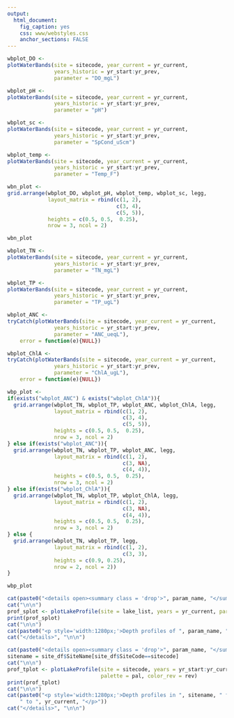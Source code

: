 ```yaml
---
output: 
  html_document:
    fig_caption: yes
    css: www/webstyles.css
    anchor_sections: FALSE
---
```


<!-- Set up water band physical chunk that's iterated in park_level_summary -->
```r
wbplot_DO <- 
plotWaterBands(site = sitecode, year_current = yr_current, 
               years_historic = yr_start:yr_prev, 
               parameter = "DO_mgL") 

wbplot_pH <- 
plotWaterBands(site = sitecode, year_current = yr_current, 
               years_historic = yr_start:yr_prev, 
               parameter = "pH")

wbplot_sc <- 
plotWaterBands(site = sitecode, year_current = yr_current, 
               years_historic = yr_start:yr_prev, 
               parameter = "SpCond_uScm")

wbplot_temp <- 
plotWaterBands(site = sitecode, year_current = yr_current, 
               years_historic = yr_start:yr_prev, 
               parameter = "Temp_F")

wbn_plot <- 
grid.arrange(wbplot_DO, wbplot_pH, wbplot_temp, wbplot_sc, legg, 
             layout_matrix = rbind(c(1, 2),
                                   c(3, 4),
                                   c(5, 5)),
             heights = c(0.5, 0.5,  0.25),
             nrow = 3, ncol = 2)

wbn_plot

```

<!-- Set up water band chemistry chunk that's iterated in park_level_summary -->

```r
wbplot_TN <- 
plotWaterBands(site = sitecode, year_current = yr_current, 
               years_historic = yr_start:yr_prev, 
               parameter = "TN_mgL") 

wbplot_TP <- 
plotWaterBands(site = sitecode, year_current = yr_current, 
               years_historic = yr_start:yr_prev, 
               parameter = "TP_ugL")

wbplot_ANC <- 
tryCatch(plotWaterBands(site = sitecode, year_current = yr_current, 
               years_historic = yr_start:yr_prev, 
               parameter = "ANC_ueqL"),
    error = function(e){NULL})

wbplot_ChlA <- 
tryCatch(plotWaterBands(site = sitecode, year_current = yr_current, 
               years_historic = yr_start:yr_prev, 
               parameter = "ChlA_ugL"), 
    error = function(e){NULL})

wbp_plot <- 
if(exists("wbplot_ANC") & exists("wbplot_ChlA")){
  grid.arrange(wbplot_TN, wbplot_TP, wbplot_ANC, wbplot_ChlA, legg,
               layout_matrix = rbind(c(1, 2),
                                     c(3, 4),
                                     c(5, 5)),
               heights = c(0.5, 0.5,  0.25),
               nrow = 3, ncol = 2)
} else if(exists("wbplot_ANC")){
  grid.arrange(wbplot_TN, wbplot_TP, wbplot_ANC, legg,
               layout_matrix = rbind(c(1, 2),
                                     c(3, NA),
                                     c(4, 4)),
               heights = c(0.5, 0.5,  0.25),
               nrow = 3, ncol = 2)
} else if(exists("wbplot_ChlA")){
  grid.arrange(wbplot_TN, wbplot_TP, wbplot_ChlA, legg,
               layout_matrix = rbind(c(1, 2),
                                     c(3, NA),
                                     c(4, 4)),
               heights = c(0.5, 0.5,  0.25),
               nrow = 3, ncol = 2)
} else {
  grid.arrange(wbplot_TN, wbplot_TP, legg,
               layout_matrix = rbind(c(1, 2),
                                     c(3, 3),
               heights = c(0.9, 0.25),
               nrow = 2, ncol = 2))
}

wbp_plot
```

<!-- Lake Profile Code Chunk for status -->
```r
cat(paste0("<details open><summary class = 'drop'>", param_name, "</summary>", "\n\n"))
cat("\n\n")
prof_splot <- plotLakeProfile(site = lake_list, years = yr_current, parameter = param, palette = pal, color_rev = rev)
print(prof_splot)
cat("\n\n")
cat(paste0("<p style='width:1280px;'>Depth profiles of ", param_name, " for ", yr_current, "</p>", "\n\n"))
cat("</details>", "\n\n")
```

<!-- Lake Profile Code Chunk for trends -->
```r
cat(paste0("<details open><summary class = 'drop'>", param_name, "</summary>", "\n\n"))
sitename = site_df$SiteName[site_df$SiteCode==sitecode]
cat("\n\n")
prof_tplot <- plotLakeProfile(site = sitecode, years = yr_start:yr_current, parameter = param, 
                              palette = pal, color_rev = rev)
print(prof_tplot)
cat("\n\n")
cat(paste0("<p style='width:1280px;'>Depth profiles in ", sitename, " for ", param_name, " from ", yr_start, 
    " to ", yr_current, "</p>"))
cat("</details>", "\n\n")
```

